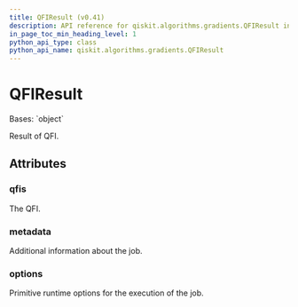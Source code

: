 ```yaml
---
title: QFIResult (v0.41)
description: API reference for qiskit.algorithms.gradients.QFIResult in qiskit v0.41
in_page_toc_min_heading_level: 1
python_api_type: class
python_api_name: qiskit.algorithms.gradients.QFIResult
---
```


# QFIResult

<Class id="qiskit.algorithms.gradients.QFIResult" isDedicatedPage={true} github="https://github.com/qiskit/qiskit/tree/stable/0.23/qiskit/algorithms/gradients/qfi_result.py" signature="QFIResult(qfis, metadata, options)" modifiers="class">
  Bases: `object`

  Result of QFI.

  ## Attributes

  ### qfis

  <Attribute id="qiskit.algorithms.gradients.QFIResult.qfis" attributeTypeHint="list[np.ndarray]">
    The QFI.
  </Attribute>

  ### metadata

  <Attribute id="qiskit.algorithms.gradients.QFIResult.metadata" attributeTypeHint="list[dict[str, Any]]">
    Additional information about the job.
  </Attribute>

  ### options

  <Attribute id="qiskit.algorithms.gradients.QFIResult.options" attributeTypeHint="Options">
    Primitive runtime options for the execution of the job.
  </Attribute>
</Class>

